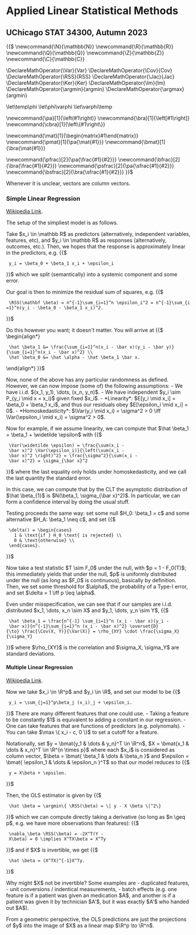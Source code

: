 = Applied Linear Statistical Methods =
== UChicago STAT 34300, Autumn 2023 ==

{{$
\newcommand{\N}{\mathbb{N}}
\newcommand{\R}{\mathbb{R}}
\newcommand{\Q}{\mathbb{Q}}
\newcommand{\Z}{\mathbb{Z}}
\newcommand{\C}{\mathbb{C}}

\DeclareMathOperator{\Var}{Var}
\DeclareMathOperator{\Cov}{Cov}
\DeclareMathOperator{\RSS}{RSS}
\DeclareMathOperator{\Jac}{Jac}
\DeclareMathOperator{\Ker}{Ker}
\DeclareMathOperator{\Im}{Im}
\DeclareMathOperator{\argmin}{argmin}
\DeclareMathOperator{\argmax}{argmin}

\let\temp\phi
\let\phi\varphi
\let\varphi\temp

\newcommand{\pa}[1]{\left(#1\right)}
\newcommand{\bra}[1]{\left[#1\right]}
\newcommand{\cbra}[1]{\left\{#1\right\}}

\newcommand{\mat}[1]{\begin{matrix}#1\end{matrix}}
\newcommand{\pmat}[1]{\pa{\mat{#1}}}
\newcommand{\bmat}[1]{\bra{\mat{#1}}}

\newcommand{\pfrac}[2]{\pa{\frac{#1}{#2}}}
\newcommand{\bfrac}[2]{\bra{\frac{#1}{#2}}}
\newcommand{\psfrac}[2]{\pa{\sfrac{#1}{#2}}}
\newcommand{\bsfrac}[2]{\bra{\sfrac{#1}{#2}}}
}}$

Whenever it is unclear, vectors are column vectors.

=== Simple Linear Regression ===

[[https://en.wikipedia.org/wiki/Simple_linear_regression|Wikipedia Link]].

The setup of the simpliest model is as follows.

Take $x_i \in \mathbb R$ as predictors (alternatively, independent variables, features, etc), and $y_i \in \mathbb R$ as responses (alternatively, outcomes, etc.). Then, we hopes that the response is approximately linear in the predictors, e.g.
{{$
  y_i = \beta_0 + \beta_1 x_i + \epsilon_i
}}$
which we split (semantically) into a systemic component and some error.

Our goal is then to minimize the residual sum of squares, e.g. 
{{$
  \RSS(\mathbf \beta) = n^{-1}\sum_{i=1}^n \epsilon_i^2 = n^{-1}\sum_{i=1}^n(y_i - \beta_0 - \beta_1 x_i)^2.
}}$

Do this however you want; it doesn't matter. You will arrive at
{{$
\begin{align*}
  \hat \beta_1 &= \frac{\sum_{i=1}^n(x_i - \bar x)(y_i - \bar y)}{\sum_{i=1}^n(x_i - \bar x)^2} \\
  \hat \beta_0 &= \hat \alpha - \hat \beta_1 \bar x.
\end{align*}
}}$

Now, none of the above has any particular randomness as defined. However, we can now impose (some of) the following assumptions:
- We have i.i.d. $(x_1, y_1), \dots, (x_n, y_n)$.
- We have independent $y_i \sim P_{y_i \mid x = x_i}$ given fixed $x_i$.
- *Linearity*: $E[y_i \mid x_i] = \beta_0 + \beta_1 x_i$, and thus our residuals obey $E[\epsilon_i \mid x_i] = 0$.
- *Homoskedasticity*: $\Var(y_i \mid x_i) = \sigma^2 > 0 \iff \Var(\epsilon_i \mid x_i) = \sigma^2 > 0$.

Now for example, if we assume linearity, we can compute that $\hat \beta_1 = \beta_1 + \widetilde \epsilon$ with
{{$
  \Var(\widetilde \epsilon) = \frac{\sum(x_i - \bar x)^2 \Var(\epsilon_i)}{\left(\sum(x_i - \bar x)^2 \right)^2} = \frac{\sigma^2}{\sum(x_i - \bar x)^2} = \sigma_{\bar x}^2
}}$
where the last equality only holds under homoskedasticity, and we call the last quantity the standard error.

In this case, we can compute that by the CLT the asymptotic distribution of $\hat \beta_{1}$ is $N(\beta_1, \sigma_{\bar x}^2)$. In particular, we can form a confidence interval by doing the usual stuff.

Testing proceeds the same way: set some null $H_0: \beta_1 = c$ and some alternative $H_A: \beta_1 \neq c$, and set 
{{$
  \delta() = \begin{cases}
    1 & \text{if } H_0 \text{ is rejected} \\
    0 & \text{otherwise} \\
  \end{cases}.
}}$

Now take a test statistic $T \sim F_0$ under the null, with $p = 1 - F_0(T)$; this immediately yields that under the null, $p$ is uniformly distributed under the null (as long as $F_0$ is continuous), basically by definition.
Then, we set some threshold for $\alpha$, the probability of a Type-I error, and set $\delta = 1 \iff p \leq \alpha$.

Even under misspecification, we can see that if our samples are i.i.d. distributed $x_1, \dots, x_n \sim X$ and $y_1, \dots, y_n \sim Y$,
{{$
  \hat \beta_1 = \frac{n^{-1} \sum_{i=1}^n (x_i - \bar x)(y_i - \bar x)}{n^{-1}\sum_{i=1}^n (x_i - \bar x)^2} \overset{D}{\to} \frac{\Cov(X, Y)}{\Var(X)} = \rho_{XY} \cdot \frac{\sigma_X}{\sigma_Y}
}}$
where $\rho_{XY}$ is the correlation and $\sigma_X, \sigma_Y$ are standard deviations.

==== Multiple Linear Regression ====

[[https://en.wikipedia.org/wiki/Linear_regression|Wikipedia Link]].

Now we take $x_i \in \R^p$ and $y_i \in \R$, and set our model to be 
{{$
  y_i = \sum_{j=1}^p\beta_j (x_i)_j + \epsilon_i.
}}$
There are many different features that one could use.
- Taking a feature to be constantly $1$ is equivalent to adding a constant in our regression.
- One can take features that are functions of predictors (e.g. polynomals).
- You can take $\max \{ x_i - c, 0 \}$ to set a cutoff for a feature.

Notationally, set $y = \bmat{y_1 & \dots & y_n}^T \in \R^n$, $X = \bmat{x_1 & \dots & x_n}^T \in \R^{n \times p}$ where each $x_i$ is considered as column vector, $\beta = \bmat{ \beta_1 & \dots & \beta_n }$ and $\epsilon = \bmat{ \epsilon_1 & \dots & \epsilon_n }^T$ so that our model reduces to
{{$
  y = X\beta + \epsilon.
}}$

Then, the OLS estimator is given by
{{$
  \hat \beta = \argmin\{ \RSS(\beta) = \| y - X \beta \|^2\}
}}$
which we can compute directly taking a derivative (so long as $n \geq p$, e.g. we have more observations than features):
{{$
  \nabla_\beta \RSS(\beta) = -2X^T(Y - X\beta) = 0 \implies X^TX\beta = X^Ty
}}$
and if $X$ is invertible, we get
{{$
  \hat \beta = (X^TX)^{-1}X^Ty.
}}$

Why might $X$ not be invertible? Some examples are
- duplicated features,
- unit conversions / indentical measurements,
- batch effects (e.g. one feature is if a patient was given an medication $A$, and another is if a patient was given it by technician $A'$, but it was exactly $A'$ who handed out $A$).

From a geometric perspective, the OLS predictions are just the projections of $y$ into the image of $X$ as a linear map $\R^p \to \R^n$.
